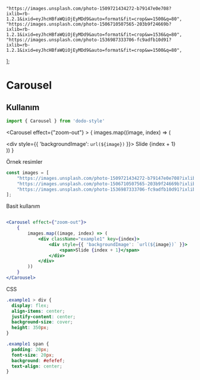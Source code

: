     "https://images.unsplash.com/photo-1509721434272-b79147e0e708?ixlib=rb-1.2.1&ixid=eyJhcHBfaWQiOjEyMDd9&auto=format&fit=crop&w=1500&q=80",
    "https://images.unsplash.com/photo-1506710507565-203b9f24669b?ixlib=rb-1.2.1&ixid=eyJhcHBfaWQiOjEyMDd9&auto=format&fit=crop&w=1536&q=80",
    "https://images.unsplash.com/photo-1536987333706-fc9adfb10d91?ixlib=rb-1.2.1&ixid=eyJhcHBfaWQiOjEyMDd9&auto=format&fit=crop&w=1500&q=80",
];

<Meta title="Veri Gösterimi/Carousel/Efektler/Zoom Out" />

# Carousel
## Kullanım
```jsx
import { Carousel } from 'dodo-style'
```

<Carousel effect={"zoom-out"} >
    {
        images.map((image, index) => (
            <div className="example1" key={index}>
                <div style={{ 'backgroundImage': `url(${image})` }}>
                    <span>Slide {index + 1}</span>
                </div>
            </div>
        ))
    }
</Carousel>

Örnek resimler
```js
const images = [
    "https://images.unsplash.com/photo-1509721434272-b79147e0e708?ixlib=rb-1.2.1&ixid=eyJhcHBfaWQiOjEyMDd9&auto=format&fit=crop&w=1500&q=80",
    "https://images.unsplash.com/photo-1506710507565-203b9f24669b?ixlib=rb-1.2.1&ixid=eyJhcHBfaWQiOjEyMDd9&auto=format&fit=crop&w=1536&q=80",
    "https://images.unsplash.com/photo-1536987333706-fc9adfb10d91?ixlib=rb-1.2.1&ixid=eyJhcHBfaWQiOjEyMDd9&auto=format&fit=crop&w=1500&q=80",
];
```
Basit kullanım
```jsx

<Carousel effect={"zoom-out"}>
    {
        images.map((image, index) => (
            <div className="example1" key={index}>
                <div style={{ 'backgroundImage': `url(${image})` }}>
                    <span>Slide {index + 1}</span>
                </div>
            </div>
        ))
    }
</Carousel>
```
CSS

```css
.example1 > div {
  display: flex;
  align-items: center;
  justify-content: center;
  background-size: cover;
  height: 350px;
}

.example1 span {
  padding: 20px;
  font-size: 20px;
  background: #efefef;
  text-align: center;
}
```
